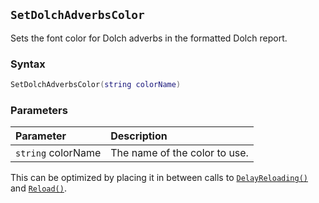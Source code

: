 ::: {.minipage data-latex="{\textwidth}"}
## `SetDolchAdverbsColor`

Sets the font color for Dolch adverbs in the formatted Dolch report.

### Syntax {-}

``` .lua
SetDolchAdverbsColor(string colorName)
```

### Parameters {-}

**Parameter** | **Description**
| :-- | :-- |
| `string` colorName | The name of the color to use. |

:::: {.tipsection data-latex=""}
This can be optimized by placing it in between calls to [`DelayReloading()`](#standard-delayreloading) and [`Reload()`](#standard-reload).
::::
:::
